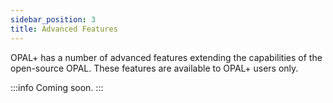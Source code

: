 ```yaml
---
sidebar_position: 3
title: Advanced Features
---
```


OPAL+ has a number of advanced features extending the capabilities of the open-source OPAL.
These features are available to OPAL+ users only.


:::info
Coming soon.
:::
